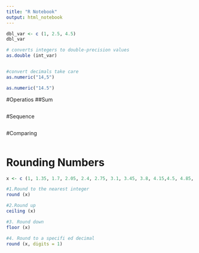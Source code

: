 ---
title: "R Notebook"
output: html_notebook
---



```{r}

dbl_var <- c (1, 2.5, 4.5)
dbl_var

# converts integers to double-precision values
as.double (int_var)


#convert decimals take care
as.numeric("14,5")

as.numeric("14.5")

```

#Operatios
##Sum
```{r}


```


#Sequence
```{r}

```


#Comparing
```{r}

```


# Rounding Numbers
```{r}
x <- c (1, 1.35, 1.7, 2.05, 2.4, 2.75, 3.1, 3.45, 3.8, 4.15,4.5, 4.85, 5.2, 5.55, 5.9)

#1.Round to the nearest integer
round (x)

#2.Round up
ceiling (x)

#3. Round down
floor (x)

#4. Round to a specifi ed decimal
round (x, digits = 1)
```

